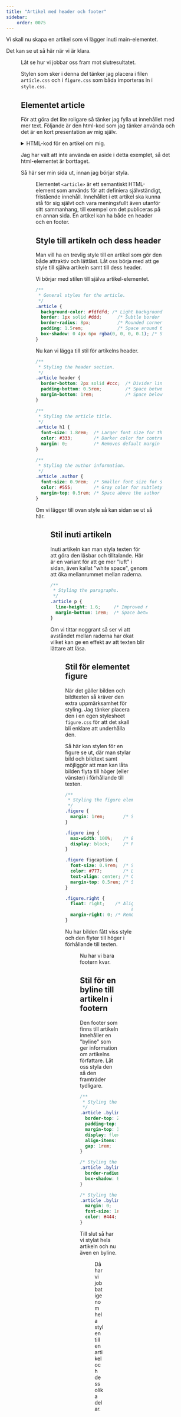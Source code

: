 ```yaml
---
title: "Artikel med header och footer" 
sidebar:
    order: 0075
---
```



Vi skall nu skapa en artikel som vi lägger inuti main-elementet.

Det kan se ut så här när vi är klara.


<Figure 
    src={article9}
    caption="En artikel med innehåll."
/>

Låt se hur vi jobbar oss fram mot slutresultatet.

Stylen som sker i denna del tänker jag placera i filen `article.css` och i `figure.css` som båda importeras in i `style.css`.



## Elementet article

För att göra det lite roligare så tänker jag fylla ut innehållet med mer text. Följande är den html-kod som jag tänker använda och det är en kort presentation av mig själv.

<details>
<summary>HTML-kod för en artikel om mig.</summary>

```html title="Exempel på html-kod till main."
  <div class="wrap">
    <main class="main">
      <article class="article">
        <header>
          <h1>Om Mig Själv</h1>
          <p class="author">Skriven av Mikael Roos, uppdaterad <time datetime="2025-05-19">2025-05-19</time>.</p>
        </header>

        <p>Så, en presentation är en bra början. Skriv några ord om dig själv. Jag börjar.</p>

        <figure class="figure right">
          <img src="img/me.png" width="300" alt="Bild på mig">
          <figcaption>Mikael Roos pratar gärna med ankan.</figcaption>
        </figure>

        <p>Mitt namn är Mikael Roos. Född och uppvuxen i Bankeryd, Småland, strax utanför Jönköping, i ett villaområde som byggdes upp samtidigt som vi flyttade in där. Jag gillade landhockey och har spelat bandy och hockey samt gått bowlinggymnasiet i Nässjö. Jag har varit städare, diskare, kallskänka, servitör och kock. På ett bananskal landade jag i Ronneby när jag började högskolan 1990, när jag slutade fann jag min fru, barn och så vidare.</p>

        <p>Programmering har alltid intresserat mig sedan 13-årsåldern och min första dator var en Spectravideo 328 med bandspelare. Numer är jag en allätare och använder både Windows, Linux och Mac.</p>

        <p>Om jag skall nämna någon hobby, förutom webbprogrammering, så får det bli att bära sten på sommarstugetomten, och det finns sten så det räcker och blir över.</p>

        <p>Till och från får jag för mig att börja på lite hobbies, ett år
          satsade jag på pokerspel, ett annat år var det geocaching och sedan turfing. De senaste hobbyarna är jakt, skogsbruk och lantbruk tillsammans med intelligenta hem samt att förstå grunderna för hur aktiemarknaden fungerar. Det finns så mycket skojiga saker att lära sig!</p>

        <p>Vi syns och hörs!</p>

        <footer class="byline">

          <figure class="figure left">
            <img src="https://mikaelroos.se/img/mos-tjaro.webp" alt="Bild på mig" width="100px">
            <figcaption>Mikael Roos</figcaption>
          </figure>

          <p><strong>Mikael Roos</strong> undervisar och skriver om programmering, databaser och webbprogrammering samt utmaningen med att undervisa på distans och campus. Mikael driver eget företag inom programmering och på kvällarna jobbar han med sina hobbyprojekt.</p>

        </footer>

      </article>
    </main>
  </div>
```

</details>

Jag har valt att inte använda en aside i detta exemplet, så det html-elementet är borttaget.

Så här ser min sida ut, innan jag börjar styla.


<Figure 
    src={article1}
    caption="Mer innehåll till sidan så att vi kan börja styla."
/>

Elementet `<article>` är ett semantiskt HTML-element som används för att definiera självständigt, fristående innehåll. Innehållet i ett artikel ska kunna stå för sig självt och vara meningsfullt även utanför sitt sammanhang, till exempel om det publiceras på en annan sida. En artikel kan ha både en header och en footer.



## Style till artikeln och dess header

Man vill ha en trevlig style till en artikel som gör den både attraktiv och lättläst. Låt oss börja med att ge style till själva artikeln samt till dess header.

Vi börjar med stilen till själva artikel-elementet.

```css title="Style till elementet article."
/**
 * General styles for the article.
 */
.article {
  background-color: #fdfdfd; /* Light background for better readability */
  border: 1px solid #ddd;      /* Subtle border to separate it from other content */
  border-radius: 8px;          /* Rounded corners for a modern look */
  padding: 1.5rem;             /* Space around the content */
  box-shadow: 0 4px 6px rgba(0, 0, 0, 0.1); /* Soft shadow for a floating effect */
}
```

Nu kan vi lägga till stil för artikelns header.

```css title="Style till artikelns header."
/**
 * Styling the header section.
 */
.article header {
  border-bottom: 2px solid #ccc;  /* Divider line for better visual structure */
  padding-bottom: 0.5rem;         /* Space between the header and the content below */
  margin-bottom: 1rem;            /* Space below the header */
}

/**
 * Styling the article title.
 */
.article h1 {
  font-size: 1.8rem;  /* Larger font size for the title */
  color: #333;        /* Darker color for contrast */
  margin: 0;          /* Removes default margin */
}

/**
 * Styling the author information.
 */
.article .author {
  font-size: 0.9rem;  /* Smaller font size for secondary information */
  color: #555;        /* Gray color for subtlety */
  margin-top: 0.5rem; /* Space above the author line */
}
```

Om vi lägger till ovan style så kan sidan se ut så här.


<Figure 
    src={article2}
    caption="Artikeln och dess header har fått viss style."
/>



## Stil inuti artikeln

Inuti artikeln kan man styla texten för att göra den läsbar och tilltalande. Här är en variant för att ge mer "luft" i sidan, även kallat "white space", genom att öka mellanrummet mellan raderna.

```css title="Stil för ökad läsbarhet"
/**
 * Styling the paragraphs.
 */
.article p {
  line-height: 1.6;     /* Improved readability with increased line spacing */
  margin-bottom: 1rem;  /* Space between paragraphs */
}
```

Om vi tittar noggrant så ser vi att avståndet mellan raderna har ökat vilket kan ge en effekt av att texten blir lättare att läsa.


<Figure 
    src={article3}
    caption="Ett större radavstånd ökar läsbarheten."
/>



## Stil för elementet figure

När det gäller bilden och bildtexten så kräver den extra uppmärksamhet för styling. Jag tänker placera den i en egen stylesheet `figure.css` för att det skall bli enklare att underhålla den.

Så här kan stylen för en figure se ut, där man stylar bild och bildtext samt möjliggör att man kan låta bilden flyta till höger (eller vänster) i förhållande till texten.

```css title="Style för element figure med bild, bildtext och flyta höger."
/**
 * Styling the figure element.
 */
.figure {
  margin: 1rem;       /* Space around the figure */
}

.figure img {
  max-width: 100%;    /* Ensures images are responsive */
  display: block;     /* Removes inline spacing below the image */
}

.figure figcaption {
  font-size: 0.9rem;  /* Smaller font for captions */
  color: #777;        /* Lighter gray for less emphasis */
  text-align: center; /* Centers the caption below the image */
  margin-top: 0.5rem; /* Space above the caption */
}

.figure.right {
  float: right;    /* Aligns the figure to the right side of its container, 
                         allowing text to wrap around it */
  margin-right: 0; /* Remove space to the right of the figure */
}
```

Nu har bilden fått viss style och den flyter till höger i förhållande till texten.


<Figure 
    src={article4}
    caption="Elementet figure samlar bild och bildtext till en semantisk enhet."
/>

Nu har vi bara footern kvar.



## Stil för en byline till artikeln i footern

Den footer som finns till artikeln innehåller en "byline" som ger information om artikelns författare. Låt oss styla den så den framträder tydligare.

```css title="Style till artikelns byline och footer."
/**
 * Styling the footer section.
 */
.article .byline {
  border-top: 2px solid #ccc;   /* Divider line for separation */
  padding-top: 1rem;            /* Space above the footer content */
  margin-top: 1rem;             /* Space below the footer content */
  display: flex;                /* Flexbox for layout */
  align-items: center;          /* Aligns content vertically */
  gap: 1rem;                    /* Space between the image and text */
}

/* Styling the image in the footer */
.article .byline img {
  border-radius: 50%;           /* Circular image */
  box-shadow: 0 2px 4px rgba(0, 0, 0, 0.2); /* Shadow for a polished look */
}

/* Styling the footer text */
.article .byline p {
  margin: 0;        /* Removes default margin */
  font-size: 1rem;  /* Slightly larger font for clarity */
  color: #444;      /* Neutral dark text */
}
```

Till slut så har vi stylat hela artikeln och nu även en byline.


<Figure 
    src={article5}
    caption="Nu är sidans footer och byline stylad."
/>

Då har vi jobbat igenom hela stylen till en artikel och dess olika delar.
